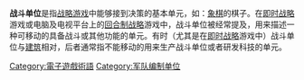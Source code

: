 {{unreferenced|time=2014-10-16T13:30:43+00:00}}

{{NoteTA
| G1 = Games
}}

'''战斗单位'''是指[[战略游戏|战略游戏]]中能够接到决策的基本单元，如：[[象棋|象棋]]的棋子。在[[即时战略|即时战略]]游戏或电脑及电视平台上的[[回合制战略|回合制战略]]游戏中，战斗单位被经常提及，用来描述一种可移动的具备战斗或其他功能的单元。有时（尤其是在[[即时战略|即时战略]]游戏中）战斗单位与[[建筑|建筑]]相对，后者通常指不能移动的用来生产战斗单位或者研发科技的单元。

{{電子遊戲術語}}

{{Portal bar|电子游戏}}

[[Category:電子遊戲術語|Category:電子遊戲術語]]
[[Category:军队编制单位|Category:军队编制单位]]

{{videogame-gameplay-stub}}